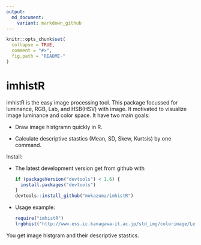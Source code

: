```yaml
---
output:
  md_document:
    variant: markdown_github
---
```


<!-- README.md is generated from README.Rmd. Please edit that file -->

```r
knitr::opts_chunk$set(
  collapse = TRUE,
  comment = "#>",
  fig.path = "README-"
)
```

# imhistR

imhistR is the easy image processing tool. This package focussed for luminance, RGB, Lab, and HSB(HSV) with image. 
It motivated to visualize image luminance and color space. It have two main goals:

* Draw image histgramn quickly in R.

* Calculate descriptive stastics (Mean, SD, Skew, Kurtsis) by one command.

Install:

* The latest development version get from github with

    ```R
    if (packageVersion("devtools") < 1.6) {
      install.packages("devtools")
    }
    devtools::install_github("mokazuma/imhistR")
    ```

* Usage example: 

    ```R
    require("imhistR")
    lrgbhist("http://www.ess.ic.kanagawa-it.ac.jp/std_img/colorimage/Lenna.jpg", mode="url", hist="Lenna")
    ```

You get image histgram and their descriptive stastics.


